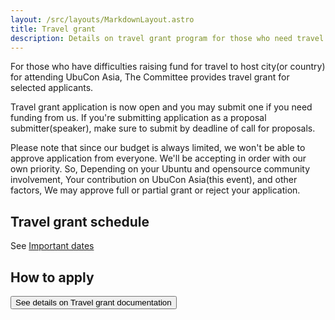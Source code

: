 ```yaml
---
layout: /src/layouts/MarkdownLayout.astro
title: Travel grant
description: Details on travel grant program for those who need travel funding support
---
```


For those who have difficulties raising fund for travel to host city(or country) for attending UbuCon Asia, The Committee provides travel grant for selected applicants.

Travel grant application is now open and you may submit one if you need funding from us. If you're submitting application as a proposal submitter(speaker), make sure to submit by deadline of call for proposals.

Please note that since our budget is always limited, we won't be able to approve application from everyone. We'll be accepting in order with our own priority. 
So, Depending on your Ubuntu and opensource community involvement, Your contribution on UbuCon Asia(this event), and other factors, We may approve full or partial grant or reject your application.

## Travel grant schedule

See [Important dates](/programs/important-dates/)

## How to apply
<Button element="a" href="https://2024.ubucon.asia/venue-and-travel/travel-grant/"> See details on Travel grant documentation </Button> 